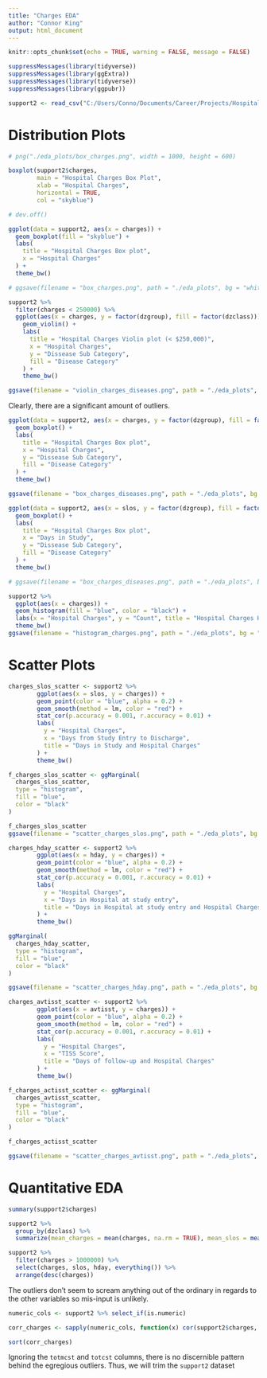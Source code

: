 ```yaml
---
title: "Charges EDA"
author: "Connor King"
output: html_document
---
```


```r
knitr::opts_chunk$set(echo = TRUE, warning = FALSE, message = FALSE)
```


```r
suppressMessages(library(tidyverse))
suppressMessages(library(ggExtra))
suppressMessages(library(tidyverse))
suppressMessages(library(ggpubr))
```

```r
support2 <- read_csv("C:/Users/Conno/Documents/Career/Projects/Hospital_Charges/data/support2.csv")
```
# Distribution Plots

```r
# png("./eda_plots/box_charges.png", width = 1000, height = 600)

boxplot(support2$charges,
        main = "Hospital Charges Box Plot",
        xlab = "Hospital Charges",
        horizontal = TRUE,
        col = "skyblue")

# dev.off()

```


```r
ggplot(data = support2, aes(x = charges)) +
  geom_boxplot(fill = "skyblue") +
  labs(
    title = "Hospital Charges Box plot",
    x = "Hospital Charges"
  ) +
  theme_bw()

# ggsave(filename = "box_charges.png", path = "./eda_plots", bg = "white")
```



```r
support2 %>% 
  filter(charges < 250000) %>% 
  ggplot(aes(x = charges, y = factor(dzgroup), fill = factor(dzclass))) +
    geom_violin() +
    labs(
      title = "Hospital Charges Violin plot (< $250,000)",
      x = "Hospital Charges",
      y = "Dissease Sub Category",
      fill = "Disease Category"
    ) +
    theme_bw()

ggsave(filename = "violin_charges_diseases.png", path = "./eda_plots", bg = "white")
```


Clearly, there are a significant amount of outliers.

```r
ggplot(data = support2, aes(x = charges, y = factor(dzgroup), fill = factor(dzclass))) +
  geom_boxplot() +
  labs(
    title = "Hospital Charges Box plot",
    x = "Hospital Charges",
    y = "Dissease Sub Category",
    fill = "Disease Category"
  ) +
  theme_bw()

ggsave(filename = "box_charges_diseases.png", path = "./eda_plots", bg = "white")
```
```r
ggplot(data = support2, aes(x = slos, y = factor(dzgroup), fill = factor(dzclass))) +
  geom_boxplot() +
  labs(
    title = "Hospital Charges Box plot",
    x = "Days in Study",
    y = "Dissease Sub Category",
    fill = "Disease Category"
  ) +
  theme_bw()

# ggsave(filename = "box_charges_diseases.png", path = "./eda_plots", bg = "white")
```



```r
support2 %>% 
  ggplot(aes(x = charges)) +
  geom_histogram(fill = "blue", color = "black") +
  labs(x = "Hospital Charges", y = "Count", title = "Hospital Charges Histogram") +
  theme_bw()
ggsave(filename = "histogram_charges.png", path = "./eda_plots", bg = "white")
```

# Scatter Plots

```r
charges_slos_scatter <- support2 %>% 
        ggplot(aes(x = slos, y = charges)) + 
        geom_point(color = "blue", alpha = 0.2) +
        geom_smooth(method = lm, color = "red") +
        stat_cor(p.accuracy = 0.001, r.accuracy = 0.01) +
        labs(
          y = "Hospital Charges",
          x = "Days from Study Entry to Discharge",
          title = "Days in Study and Hospital Charges"
        ) +
        theme_bw() 

f_charges_slos_scatter <- ggMarginal(
  charges_slos_scatter,
  type = "histogram",
  fill = "blue",
  color = "black"
)

f_charges_slos_scatter
ggsave(filename = "scatter_charges_slos.png", path = "./eda_plots", bg = "white")
```


```r
charges_hday_scatter <- support2 %>% 
        ggplot(aes(x = hday, y = charges)) + 
        geom_point(color = "blue", alpha = 0.2) +
        geom_smooth(method = lm, color = "red") +
        stat_cor(p.accuracy = 0.001, r.accuracy = 0.01) +
        labs(
          y = "Hospital Charges",
          x = "Days in Hospital at study entry",
          title = "Days in Hospital at study entry and Hospital Charges"
        ) +
        theme_bw()

ggMarginal(
  charges_hday_scatter,
  type = "histogram",
  fill = "blue",
  color = "black"
)

ggsave(filename = "scatter_charges_hday.png", path = "./eda_plots", bg = "white")
```

```r
charges_avtisst_scatter <- support2 %>% 
        ggplot(aes(x = avtisst, y = charges)) + 
        geom_point(color = "blue", alpha = 0.2) +
        geom_smooth(method = lm, color = "red") +
        stat_cor(p.accuracy = 0.001, r.accuracy = 0.01) +
        labs(
          y = "Hospital Charges",
          x = "TISS Score",
          title = "Days of follow-up and Hospital Charges"
        ) +
        theme_bw()

f_charges_actisst_scatter <- ggMarginal(
  charges_avtisst_scatter,
  type = "histogram",
  fill = "blue",
  color = "black"
)

f_charges_actisst_scatter

ggsave(filename = "scatter_charges_avtisst.png", path = "./eda_plots", bg = "white")
```


# Quantitative EDA

```r
summary(support2$charges)
```


```r
support2 %>%
  group_by(dzclass) %>% 
  summarize(mean_charges = mean(charges, na.rm = TRUE), mean_slos = mean(slos, na.rm = TRUE))
```

```r
support2 %>% 
  filter(charges > 1000000) %>% 
  select(charges, slos, hday, everything()) %>%
  arrange(desc(charges))
```

The outliers don't seem to scream anything out of the ordinary in regards to the other variables so mis-input is unlikely.


```r
numeric_cols <- support2 %>% select_if(is.numeric)

corr_charges <- sapply(numeric_cols, function(x) cor(support2$charges, x, use = 'complete.obs'))

sort(corr_charges)
```

Ignoring the `totmcst` and `totcst` columns, there is no discernible pattern behind the egregious outliers. Thus, we will trim the `support2` dataset 
